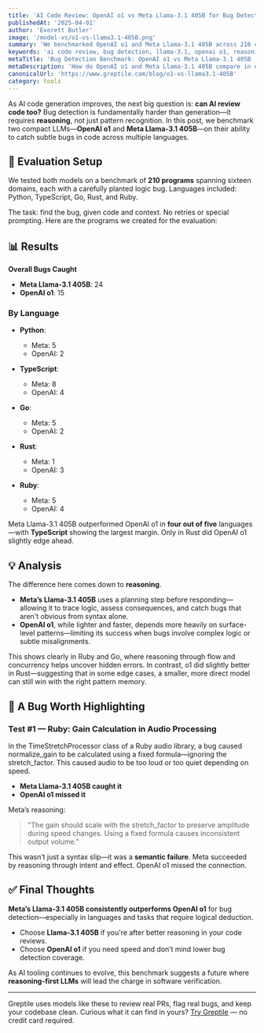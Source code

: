 ```yaml
---
title: 'AI Code Review: OpenAI o1 vs Meta Llama-3.1 405B for Bug Detection'
publishedAt: '2025-04-01'
author: 'Everett Butler'
image: '/model-vs/o1-vs-llama3.1-405B.png'
summary: 'We benchmarked OpenAI o1 and Meta Llama-3.1 405B across 210 challenging bugs in Python, Go, Rust, TypeScript, and Ruby. Here’s how they compare in real-world bug detection.'
keywords: 'ai code review, bug detection, llama-3.1, openai o1, reasoning models, software verification'
metaTitle: 'Bug Detection Benchmark: OpenAI o1 vs Meta Llama-3.1 405B | Greptile'
metaDescription: 'How do OpenAI o1 and Meta Llama-3.1 405B compare in detecting real-world software bugs? We tested them on 210 tricky cases. Here’s what we found.'
canonicalUrl: 'https://www.greptile.com/blog/o1-vs-llama3.1-405B'
category: tools
---
```


As AI code generation improves, the next big question is: **can AI review code too?** Bug detection is fundamentally harder than generation—it requires **reasoning**, not just pattern recognition. In this post, we benchmark two compact LLMs—**OpenAI o1** and **Meta Llama-3.1 405B**—on their ability to catch subtle bugs in code across multiple languages.

## 🧪 Evaluation Setup

We tested both models on a benchmark of **210 programs** spanning sixteen domains, each with a carefully planted logic bug. Languages included: Python, TypeScript, Go, Rust, and Ruby.

The task: find the bug, given code and context. No retries or special prompting. Here are the programs we created for the evaluation:


## 📊 Results

**Overall Bugs Caught**
- **Meta Llama-3.1 405B**: 24  
- **OpenAI o1**: 15

### By Language

- **Python**:  
  - Meta: 5  
  - OpenAI: 2  

- **TypeScript**:  
  - Meta: 8  
  - OpenAI: 4  

- **Go**:  
  - Meta: 5  
  - OpenAI: 2  

- **Rust**:  
  - Meta: 1  
  - OpenAI: 3  

- **Ruby**:  
  - Meta: 5  
  - OpenAI: 4  

Meta Llama-3.1 405B outperformed OpenAI o1 in **four out of five** languages—with **TypeScript** showing the largest margin. Only in Rust did OpenAI o1 slightly edge ahead.

## 💡 Analysis

The difference here comes down to **reasoning**.

- **Meta’s Llama-3.1 405B** uses a planning step before responding—allowing it to trace logic, assess consequences, and catch bugs that aren't obvious from syntax alone.
- **OpenAI o1**, while lighter and faster, depends more heavily on surface-level patterns—limiting its success when bugs involve complex logic or subtle misalignments.

This shows clearly in Ruby and Go, where reasoning through flow and concurrency helps uncover hidden errors. In contrast, o1 did slightly better in Rust—suggesting that in some edge cases, a smaller, more direct model can still win with the right pattern memory.

## 🐞 A Bug Worth Highlighting

### Test #1 — Ruby: Gain Calculation in Audio Processing

In the TimeStretchProcessor class of a Ruby audio library, a bug caused normalize_gain to be calculated using a fixed formula—ignoring the stretch_factor. This caused audio to be too loud or too quiet depending on speed.

- **Meta Llama-3.1 405B caught it**  
- **OpenAI o1 missed it**

Meta’s reasoning:
> "The gain should scale with the stretch_factor to preserve amplitude during speed changes. Using a fixed formula causes inconsistent output volume."

This wasn’t just a syntax slip—it was a **semantic failure**. Meta succeeded by reasoning through intent and effect. OpenAI o1 missed the connection.

## ✅ Final Thoughts

**Meta’s Llama-3.1 405B consistently outperforms OpenAI o1** for bug detection—especially in languages and tasks that require logical deduction.

- Choose **Llama-3.1 405B** if you're after better reasoning in your code reviews.
- Choose **OpenAI o1** if you need speed and don’t mind lower bug detection coverage.

As AI tooling continues to evolve, this benchmark suggests a future where **reasoning-first LLMs** will lead the charge in software verification.

---
Greptile uses models like these to review real PRs, flag real bugs, and keep your codebase clean. Curious what it can find in yours? [Try Greptile](https://www.greptile.com) — no credit card required.
